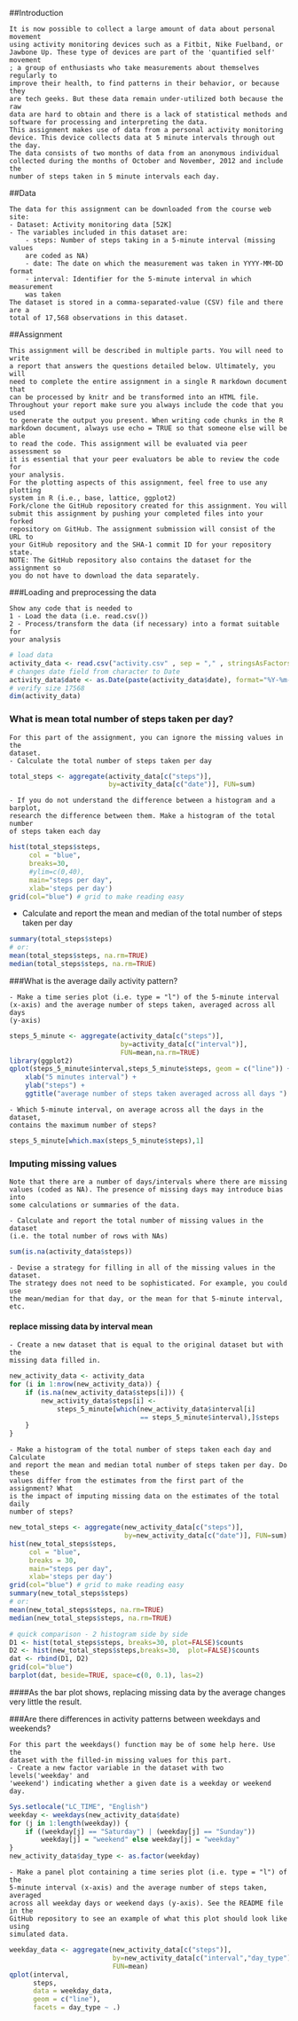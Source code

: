 ##Introduction

    It is now possible to collect a large amount of data about personal movement
    using activity monitoring devices such as a Fitbit, Nike Fuelband, or 
    Jawbone Up. These type of devices are part of the 'quantified self' movement
    ; a group of enthusiasts who take measurements about themselves regularly to
    improve their health, to find patterns in their behavior, or because they 
    are tech geeks. But these data remain under-utilized both because the raw 
    data are hard to obtain and there is a lack of statistical methods and 
    software for processing and interpreting the data.
    This assignment makes use of data from a personal activity monitoring 
    device. This device collects data at 5 minute intervals through out the day.
    The data consists of two months of data from an anonymous individual 
    collected during the months of October and November, 2012 and include the 
    number of steps taken in 5 minute intervals each day.

##Data

    The data for this assignment can be downloaded from the course web site:
    - Dataset: Activity monitoring data [52K]
    - The variables included in this dataset are:
        - steps: Number of steps taking in a 5-minute interval (missing values 
        are coded as NA)
        - date: The date on which the measurement was taken in YYYY-MM-DD format
        - interval: Identifier for the 5-minute interval in which measurement 
        was taken
    The dataset is stored in a comma-separated-value (CSV) file and there are a 
    total of 17,568 observations in this dataset.

##Assignment

    This assignment will be described in multiple parts. You will need to write 
    a report that answers the questions detailed below. Ultimately, you will 
    need to complete the entire assignment in a single R markdown document that 
    can be processed by knitr and be transformed into an HTML file.
    Throughout your report make sure you always include the code that you used 
    to generate the output you present. When writing code chunks in the R 
    markdown document, always use echo = TRUE so that someone else will be able 
    to read the code. This assignment will be evaluated via peer assessment so 
    it is essential that your peer evaluators be able to review the code for 
    your analysis.
    For the plotting aspects of this assignment, feel free to use any plotting 
    system in R (i.e., base, lattice, ggplot2)
    Fork/clone the GitHub repository created for this assignment. You will 
    submit this assignment by pushing your completed files into your forked 
    repository on GitHub. The assignment submission will consist of the URL to 
    your GitHub repository and the SHA-1 commit ID for your repository state.
    NOTE: The GitHub repository also contains the dataset for the assignment so 
    you do not have to download the data separately.

###Loading and preprocessing the data

    Show any code that is needed to
    1 - Load the data (i.e. read.csv())
    2 - Process/transform the data (if necessary) into a format suitable for 
    your analysis
    
```r

# load data
activity_data <- read.csv("activity.csv" , sep = "," , stringsAsFactors = FALSE)
# changes date field from character to Date
activity_data$date <- as.Date(paste(activity_data$date), format="%Y-%m-%d")
# verify size 17568
dim(activity_data)
```

### What is mean total number of steps taken per day?

    For this part of the assignment, you can ignore the missing values in the 
    dataset.
    - Calculate the total number of steps taken per day            
```r
total_steps <- aggregate(activity_data[c("steps")], 
                         by=activity_data[c("date")], FUN=sum)
```
    - If you do not understand the difference between a histogram and a barplot,
    research the difference between them. Make a histogram of the total number 
    of steps taken each day
```r
hist(total_steps$steps,
     col = "blue",
     breaks=30,
     #ylim=c(0,40),     
     main="steps per day",
     xlab='steps per day')
grid(col="blue") # grid to make reading easy
```
   
   - Calculate and report the mean and median of the total number of steps taken
   per day

```r
summary(total_steps$steps)
# or:
mean(total_steps$steps, na.rm=TRUE)
median(total_steps$steps, na.rm=TRUE)
```

###What is the average daily activity pattern?

    - Make a time series plot (i.e. type = "l") of the 5-minute interval 
    (x-axis) and the average number of steps taken, averaged across all days 
    (y-axis)

```r
steps_5_minute <- aggregate(activity_data[c("steps")],
                            by=activity_data[c("interval")],
                            FUN=mean,na.rm=TRUE)
library(ggplot2)
qplot(steps_5_minute$interval,steps_5_minute$steps, geom = c("line")) +
    xlab("5 minutes interval") + 
    ylab("steps") + 
    ggtitle("average number of steps taken averaged across all days ")
```


    - Which 5-minute interval, on average across all the days in the dataset, 
    contains the maximum number of steps?

```r

steps_5_minute[which.max(steps_5_minute$steps),1]
```

### Imputing missing values

    Note that there are a number of days/intervals where there are missing 
    values (coded as NA). The presence of missing days may introduce bias into 
    some calculations or summaries of the data.

    - Calculate and report the total number of missing values in the dataset 
    (i.e. the total number of rows with NAs)
```r
sum(is.na(activity_data$steps))
```
    - Devise a strategy for filling in all of the missing values in the dataset.
    The strategy does not need to be sophisticated. For example, you could use 
    the mean/median for that day, or the mean for that 5-minute interval, etc.
#### replace missing data by interval mean

    - Create a new dataset that is equal to the original dataset but with the 
    missing data filled in.
```r
new_activity_data <- activity_data 
for (i in 1:nrow(new_activity_data)) {
    if (is.na(new_activity_data$steps[i])) {
        new_activity_data$steps[i] <- 
            steps_5_minute[which(new_activity_data$interval[i]                                                              
                                 == steps_5_minute$interval),]$steps
    }
}

```

    - Make a histogram of the total number of steps taken each day and Calculate
    and report the mean and median total number of steps taken per day. Do these
    values differ from the estimates from the first part of the assignment? What
    is the impact of imputing missing data on the estimates of the total daily 
    number of steps?


```r
new_total_steps <- aggregate(new_activity_data[c("steps")],
                             by=new_activity_data[c("date")], FUN=sum)
hist(new_total_steps$steps,
     col = "blue",
     breaks = 30,    
     main="steps per day",
     xlab='steps per day')
grid(col="blue") # grid to make reading easy
summary(new_total_steps$steps)
# or:
mean(new_total_steps$steps, na.rm=TRUE)
median(new_total_steps$steps, na.rm=TRUE)

# quick comparison - 2 histogram side by side
D1 <- hist(total_steps$steps, breaks=30, plot=FALSE)$counts
D2 <- hist(new_total_steps$steps,breaks=30,  plot=FALSE)$counts
dat <- rbind(D1, D2)
grid(col="blue")
barplot(dat, beside=TRUE, space=c(0, 0.1), las=2)

```

####As the bar plot shows, replacing missing data by the average changes very little the result.

###Are there differences in activity patterns between weekdays and weekends?

    For this part the weekdays() function may be of some help here. Use the 
    dataset with the filled-in missing values for this part.
    - Create a new factor variable in the dataset with two levels('weekday' and
    'weekend') indicating whether a given date is a weekday or weekend day.

```r
Sys.setlocale("LC_TIME", "English")
weekday <- weekdays(new_activity_data$date)
for (j in 1:length(weekday)) {
    if ((weekday[j] == "Saturday") | (weekday[j] == "Sunday")) 
        weekday[j] = "weekend" else weekday[j] = "weekday"
}
new_activity_data$day_type <- as.factor(weekday)
```
    - Make a panel plot containing a time series plot (i.e. type = "l") of the 
    5-minute interval (x-axis) and the average number of steps taken, averaged 
    across all weekday days or weekend days (y-axis). See the README file in the
    GitHub repository to see an example of what this plot should look like using
    simulated data.

```r
weekday_data <- aggregate(new_activity_data[c("steps")],
                          by=new_activity_data[c("interval","day_type")],
                          FUN=mean)
qplot(interval,
      steps,     
      data = weekday_data,
      geom = c("line"),
      facets = day_type ~ .)
```

